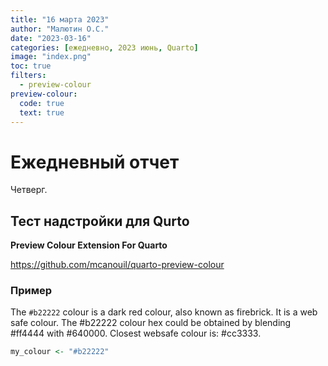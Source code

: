 ```yaml
---
title: "16 марта 2023"
author: "Малютин О.С."
date: "2023-03-16"
categories: [ежедневно, 2023 июнь, Quarto]
image: "index.png"
toc: true
filters:
  - preview-colour
preview-colour:
  code: true
  text: true
---
```


# Ежедневный отчет

Четверг.

## Тест надстройки для Qurto

**Preview Colour Extension For Quarto**

<https://github.com/mcanouil/quarto-preview-colour>

### Пример

The `#b22222` colour is a dark red colour, also known as firebrick.
It is a web safe colour.
The #b22222 colour hex could be obtained by blending #ff4444 with #640000.
Closest websafe colour is: #cc3333.

```.r
my_colour <- "#b22222"
```